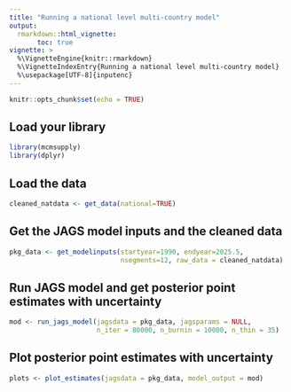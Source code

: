 ```yaml
---
title: "Running a national level multi-country model"
output: 
  rmarkdown::html_vignette:
       toc: true
vignette: >
  %\VignetteEngine{knitr::rmarkdown}
  %\VignetteIndexEntry{Running a national level multi-country model}
  %\usepackage[UTF-8]{inputenc}
---
```



```r
knitr::opts_chunk$set(echo = TRUE)
```


## Load your library

```r
library(mcmsupply)
library(dplyr)
```


## Load the data 

```r
cleaned_natdata <- get_data(national=TRUE)
```


## Get the JAGS model inputs and the cleaned data

```r
pkg_data <- get_modelinputs(startyear=1990, endyear=2025.5, 
                            nsegments=12, raw_data = cleaned_natdata)

```


## Run JAGS model and get posterior point estimates with uncertainty

```r
mod <- run_jags_model(jagsdata = pkg_data, jagsparams = NULL,
                      n_iter = 80000, n_burnin = 10000, n_thin = 35)
```


## Plot posterior point estimates with uncertainty

```r
plots <- plot_estimates(jagsdata = pkg_data, model_output = mod) 
```

